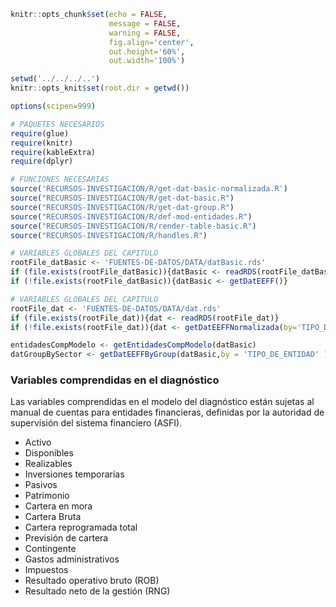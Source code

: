 <!-- Configuración CHUNKS -->

```r

knitr::opts_chunk$set(echo = FALSE,
                      message = FALSE,
                      warning = FALSE,
                      fig.align='center',
                      out.height='60%',
                      out.width='100%')

setwd('../../../..')
knitr::opts_knit$set(root.dir = getwd())

options(scipen=999)

```

```r
# PAQUETES NECESARIOS
require(glue)
require(knitr)
require(kableExtra)
require(dplyr)

# FUNCIONES NECESARIAS
source('RECURSOS-INVESTIGACION/R/get-dat-basic-normalizada.R')
source("RECURSOS-INVESTIGACION/R/get-dat-basic.R")
source("RECURSOS-INVESTIGACION/R/get-dat-group.R")
source("RECURSOS-INVESTIGACION/R/def-mod-entidades.R")
source("RECURSOS-INVESTIGACION/R/render-table-basic.R")
source("RECURSOS-INVESTIGACION/R/handles.R")

# VARIABLES GLOBALES DEL CAPITULO
rootFile_datBasic <- 'FUENTES-DE-DATOS/DATA/datBasic.rds' 
if (file.exists(rootFile_datBasic)){datBasic <- readRDS(rootFile_datBasic)}
if (!file.exists(rootFile_datBasic)){datBasic <- getDatEEFF()}

# VARIABLES GLOBALES DEL CAPITULO
rootFile_dat <- 'FUENTES-DE-DATOS/DATA/dat.rds' 
if (file.exists(rootFile_dat)){dat <- readRDS(rootFile_dat)}
if (!file.exists(rootFile_dat)){dat <- getDatEEFFNormalizada(by='TIPO_DE_ENTIDAD')}

entidadesCompModelo <- getEntidadesCompModelo(datBasic)
datGroupBySector <- getDatEEFFByGroup(datBasic,by = 'TIPO_DE_ENTIDAD' )
```

### Variables comprendidas en el diagnóstico

Las variables comprendidas en el modelo del diagnóstico están sujetas al manual de cuentas para entidades financieras, definidas por la autoridad de supervisión del sistema financiero (ASFI).

- Activo
- Disponibles
- Realizables
- Inversiones temporarias
- Pasivos
- Patrimonio
- Cartera en mora
- Cartera Bruta
- Cartera reprogramada total
- Previsión de cartera
- Contingente
- Gastos administrativos
- Impuestos
- Resultado operativo bruto (ROB)
- Resultado neto de la gestión (RNG)

